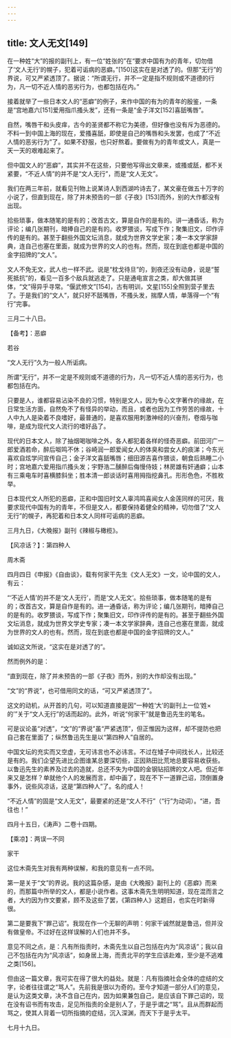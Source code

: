```yaml
---
---
---
```

title: 文人无文[149]
---




在一种姓“大”的报的副刊上，有一位“姓张的”在“要求中国有为的青年，切勿借了‘文人无行’的幌子，犯着可诟病的恶癖。”[150]这实在是对透了的。但那“无行”的界说，可又严紧透顶了。据说：“所谓无行，并不一定是指不规则或不道德的行为，凡一切不近人情的恶劣行为，也都包括在内。”

接着就举了一些日本文人的“恶癖”的例子，来作中国的有为的青年的殷鉴，一条是“宫地嘉六[151]爱用指爪搔头发”，还有一条是“金子洋文[152]喜舐嘴唇”。

自然，嘴唇干和头皮痒，古今的圣贤都不称它为美德，但好像也没有斥为恶德的。不料一到中国上海的现在，爱搔喜舐，即使是自己的嘴唇和头发罢，也成了“不近人情的恶劣行为”了。如果不舒服，也只好熬着。要做有为的青年或文人，真是一天一天的艰难起来了。

但中国文人的“恶癖”，其实并不在这些，只要他写得出文章来，或搔或舐，都不关紧要，“不近人情”的并不是“文人无行”，而是“文人无文”。

我们在两三年前，就看见刊物上说某诗人到西湖吟诗去了，某文豪在做五十万字的小说了，但直到现在，除了并未预告的一部《子夜》[153]而外，别的大作都没有出现。

拾些琐事，做本随笔的是有的；改首古文，算是自作的是有的。讲一通昏话，称为评论；编几张期刊，暗捧自己的是有的。收罗猥谈，写成下作；聚集旧文，印作评传的是有的。甚至于翻些外国文坛消息，就成为世界文学史家；凑一本文学家辞典，连自己也塞在里面，就成为世界的文人的也有。然而，现在到底也都是中国的金字招牌的“文人”。

文人不免无文，武人也一样不武。说是“枕戈待旦”的，到夜还没有动身，说是“誓死抵抗”的，看见一百多个敌兵就逃走了。只是通电宣言之类，却大做其骈体，“文”得异乎寻常。“偃武修文”[154]，古有明训，文星[155]全照到营子里去了。于是我们的“文人”，就只好不舐嘴唇，不搔头发，揣摩人情，单落得一个“有行”完事。

三月二十八日。





【备考】：恶癖


若谷

“文人无行”久为一般人所诟病。

所谓“无行”，并不一定是不规则或不道德的行为，凡一切不近人情的恶劣行为，也都包括在内。

只要是人，谁都容易沾染不良的习惯，特别是文人，因为专心文字著作的缘故，在日常生活方面，自然免不了有怪异的举动，而且，或者也因为工作劳苦的缘故，十人中九人是染着不良嗜好，最普通的，是喜欢服用刺激神经的兴奋剂，卷烟与咖啡，是成为现代文人流行的嗜好品了。

现代的日本文人，除了抽烟喝咖啡之外，各人都犯着各样的怪奇恶癖。前田河广一郎爱酒若命，醉后呶鸣不休；谷崎润一郎爱闻女人的体臭和尝女人的痰涕；今东光喜欢自炫学问宣传自己；金子洋文喜舐嘴唇；细田源吉喜作猥谈，朝食后熟睡二小时；宫地嘉六爱用指爪搔头发；宇野浩二醺醉后侮慢侍妓；林房雄有奸通癖；山本有三乘电车时喜横膝斜坐；胜本清一郎谈话时喜用拇指挖鼻孔。形形色色，不胜枚举。

日本现代文人所犯的恶癖，正和中国旧时文人辜鸿鸣喜闻女人金莲同样的可厌，我要求现代中国有为的青年，不但是文人，都要保持着健全的精神，切勿借了“文人无行”的幌子，再犯着和日本文人同样可诟病的恶癖。

三月九日，《大晚报》副刊《辣椒与橄榄》。





【风凉话？】：第四种人


周木斋

四月四日《申报》《自由谈》，载有何家干先生《文人无文》一文，论中国的文人，有云：

“‘不近人情’的并不是‘文人无行’，而是‘文人无文’。拾些琐事，做本随笔的是有的；改首古文，算是自作是有的。进一通昏话，称为评论；编几张期刊，暗捧自己的是有的。收罗猥谈，写成下作；聚集旧文，印作评传的是有的。甚至于翻些外国文坛消息，就成为世界文学史专家；凑一本文学家辞典，连自己也塞在里面，就成为世界的文人的也有。然而，现在到底也都是中国的金字招牌的文人。”

诚如这文所说，“这实在是对透了的”。

然而例外的是：

“直到现在，除了并未预告的一部《子夜》而外，别的大作却没有出现。”

“文”的“界说”，也可借用同文的话，“可又严紧透顶了”。

这文的动机，从开首的几句，可以知道直接是因“一种姓‘大’的副刊上一位‘姓×的’”关于“文人无行”的话而起的。此外，听说“何家干”就是鲁迅先生的笔名。

可是议论虽“对透”，“文”的“界说”虽“严紧透顶”，但正惟因为这样，却不提防也把自己套在里面了；纵然鲁迅先生是以“第四种人”自居的。

中国文坛的充实而又空虚，无可讳言也不必讳言。不过在矮子中间找长人，比较还是有的。我们企望先进比企图谁某总要深切些，正因熟田比荒地总要容易收获些。以鲁迅先生的素养及过去的造就，总还不失为中国的金钢钻招牌的文人吧。但近年来又是怎样？单就他个人的发展而言，却中画了，现在不下一道罪己诏，顶倒置身事外，说些风凉话，这是“第四种人”了。名的成人！

“不近人情”的固是“文人无文”，最要紧的还是“文人不行”（“行”为动词）。“进，吾往也！”

四月十五日，《涛声》二卷十四期。





【乘凉】：两误一不同


家干

这位木斋先生对我有两种误解，和我的意见有一点不同。

第一是关于“文”的界说。我的这篇杂感，是由《大晚报》副刊上的《恶癖》而来的，而那篇中所举的文人，都是小说作者。这事木斋先生明明知道，现在混而言之者，大约因为作文要紧，顾不及这些了罢，《第四种人》这题目，也实在时新得很。

第二是要我下“罪己诏”。我现在作一个无聊的声明：何家干诚然就是鲁迅，但并没有做皇帝。不过好在这样误解的人们也并不多。

意见不同之点，是：凡有所指责时，木斋先生以自己包括在内为“风凉话”；我以自己不包括在内为“风凉话”，如身居上海，而责北平的学生应该赴难，至少是不逃难之类[156]。

但由这一篇文章，我可实在得了很大的益处。就是：凡有指摘社会全体的症结的文字，论者往往谓之“骂人”。先前我是很以为奇的。至今才知道一部分人们的意见，是认为这类文章，决不含自己在内，因为如果兼包自己，是应该自下罪己诏的，现在没有诏书而有攻击，足见所指责的全是别人了，于是乎谓之“骂”。且从而群起而骂之，使其人背着一切所指摘的症结，沉入深渊，而天下于是乎太平。

七月十九日。